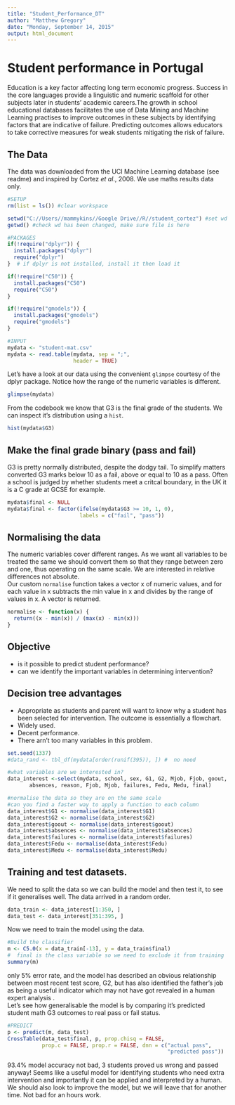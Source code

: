 ```yaml
---
title: "Student_Performance_DT"
author: "Matthew Gregory"
date: "Monday, September 14, 2015"
output: html_document
---
```

# Student performance in Portugal  
Education is a key factor affecting long term economic progress. Success in the core languages provide a linguistic and numeric scaffold for other subjects later in students' academic careers.The growth in school educational databases facilitates the use of Data Mining and Machine Learning practises to improve outcomes in these subjects by identifying factors that are indicative of failure. Predicting outcomes allows educators to take corrective measures for weak students mitigating the risk of failure. 

## The Data  
The data was downloaded from the UCI Machine Learning database (see readme) and inspired by Cortez *et al*., 2008. We use maths results data only.

```r

#SETUP
rm(list = ls()) #clear workspace

setwd("C://Users//mammykins//Google Drive//R//student_cortez") #set wd
getwd() #check wd has been changed, make sure file is here

#PACKAGES
if(!require("dplyr")) {
  install.packages("dplyr")
  require("dplyr")
}  # if dplyr is not installed, install it then load it

if(!require("C50")) {
  install.packages("C50")
  require("C50")
} 

if(!require("gmodels")) {
  install.packages("gmodels")
  require("gmodels")
} 

#INPUT
mydata <- "student-mat.csv" 
mydata <- read.table(mydata, sep = ";",
                     header = TRUE) 
```
Let's have a look at our data using the convenient `glimpse` courtesy of the dplyr package. Notice how the range of the numeric variables is different.

```r
glimpse(mydata)
```

From the codebook we know that G3 is the final grade of the students. We can inspect it's distribution using a `hist`.

```r
hist(mydata$G3)

```

## Make the final grade binary (pass and fail)
G3 is pretty normally distributed, despite the dodgy tail. To simplify matters converted G3 marks below 10 as a fail, above or equal to 10 as a pass. Often a school is judged by whether students meet a critcal boundary, in the UK it is a C grade at GCSE for example.

```r
mydata$final <- NULL
mydata$final <- factor(ifelse(mydata$G3 >= 10, 1, 0),
                       labels = c("fail", "pass")) 
```

## Normalising the data
The numeric variables cover different ranges. As we want all variables to be treated the same we should convert them so that they range between zero and one, thus operating on the same scale. We are interested in relative differences not absolute.  
Our custom `normalise` function takes a vector x of numeric values, and for each value in x subtracts the min value in x and divides by the range of values in x. A vector is returned.
```r
normalise <- function(x) {
  return((x - min(x)) / (max(x) - min(x)))
}
```

## Objective  
- is it possible to predict student performance?    
- can we identify the important variables in determining intervention?   

## Decision tree advantages  
- Appropriate as students and parent will want to know why a student has been selected for intervention. The outcome is essentially a flowchart.  
- Widely used.  
- Decent performance.  
- There arn't too many variables in this problem.  
```r
set.seed(1337)
#data_rand <- tbl_df(mydata[order(runif(395)), ]) #  no need

#what variables are we interested in?
data_interest <-select(mydata, school, sex, G1, G2, Mjob, Fjob, goout, 
       absences, reason, Fjob, Mjob, failures, Fedu, Medu, final)

#normalise the data so they are on the same scale
#can you find a faster way to apply a function to each column
data_interest$G1 <- normalise(data_interest$G1)
data_interest$G2 <- normalise(data_interest$G2)
data_interest$goout <- normalise(data_interest$goout)
data_interest$absences <- normalise(data_interest$absences)
data_interest$failures <- normalise(data_interest$failures)
data_interest$Fedu <- normalise(data_interest$Fedu)
data_interest$Medu <- normalise(data_interest$Medu)
```
## Training and test datasets.
We need to split the data so we can build the model and then test it, to see if it generalises well. The data arrived in a random order.

```r
data_train <- data_interest[1:350, ]
data_test <- data_interest[351:395, ]
```

Now we need to train the model using the data.
```r
#Build the classifier
m <- C5.0(x = data_train[-13], y = data_train$final) 
#  final is the class variable so we need to exclude it from training
summary(m)
```
only 5% error rate, and the model has described an obvious relationship between most recent test score, G2, but has also identified the father's job as being a useful indicator which may not have got revealed in a human expert analysis .  
Let's see how generalisable the model is by comparing it's predicted student math G3 outcomes to real pass or fail status.

```r
#PREDICT
p <- predict(m, data_test)
CrossTable(data_test$final, p, prop.chisq = FALSE,
           prop.c = FALSE, prop.r = FALSE, dnn = c("actual pass",
                                                   "predicted pass"))
```
93.4% model accuracy not bad, 3 students proved us wrong and passed anyway! Seems like a useful model for identifying students who need extra intervention and importantly it can be applied and interpreted by a human. We should also look to improve the model, but we will leave that for another time. Not bad for an hours work.